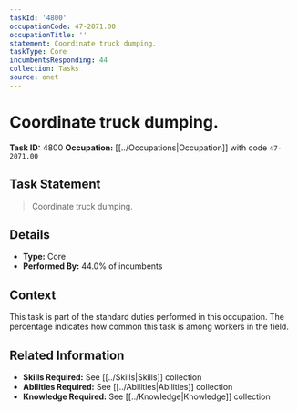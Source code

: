 ```yaml
---
taskId: '4800'
occupationCode: 47-2071.00
occupationTitle: ''
statement: Coordinate truck dumping.
taskType: Core
incumbentsResponding: 44
collection: Tasks
source: onet
---
```

# Coordinate truck dumping.

**Task ID:** 4800
**Occupation:** [[../Occupations|Occupation]] with code `47-2071.00`

## Task Statement

> Coordinate truck dumping.

## Details

- **Type:** Core
- **Performed By:** 44.0% of incumbents

## Context

This task is part of the standard duties performed in this occupation. The percentage indicates how common this task is among workers in the field.

## Related Information

- **Skills Required:** See [[../Skills|Skills]] collection
- **Abilities Required:** See [[../Abilities|Abilities]] collection
- **Knowledge Required:** See [[../Knowledge|Knowledge]] collection
